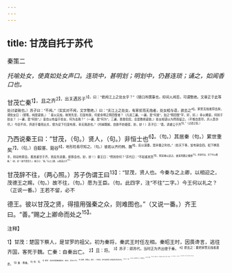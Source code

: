 ```yaml
---
---
---
```

title: 甘茂自托于苏代
---



秦策二

*托喻处女，使真如处女声口。连琐中，甚明划；明划中，仍甚连琐；诵之，如闻香口也。*

甘茂亡秦<sup>1】，且之齐<sup>2】，出关遇苏子<sup>3】，曰：“君闻江上之处女乎？”（随口所撰事也，却间人闻否，可谓憨绝。文章正于此等处讨姿致也。）苏子曰：“不闻。”（实实对不闻，文字憨绝。）曰：“夫江上之处女，有家贫而无烛者，处女相与语，欲去之<sup>4】。家贫无烛者将去矣，谓处女曰：（顿笔，纯是姿致。）＇妾以无烛，故常先至，扫室布席，何爱余明之照四壁者？（凡说三遍。一遍，是“何爱”。加之“照四壁”字，好，好。）幸以赐妾，何妨于处女？（一遍，是“何妨”。）妾自以有益于处女，何为去我？”（一遍，是“何为”。三遍，恳恳侃侃，总是憨绝姿致。）处女相语以为然而留之。（不惟自意尽，并人意亦尽。）今臣不肖，弃逐于秦而出关，愿为足下扫室布席，幸无我逐也。”（托喻既婉，自致不妨便直，妙，妙！）苏子曰：“善。请重公于齐<sup>5】。”（过望之答。）

乃西说秦王曰：“甘茂，（句。）贤人，（句。）非恒士也<sup>6】。（句。）其居秦（句。）累世重矣<sup>7】，（句。）自殽塞、谿谷<sup>8】，地形险易尽知之。（句。）彼若以齐约韩、魏<sup>9】，反以谋秦，是非秦之利也。”（处天下事，皆有寐会四。如下棋高手，则动有窾会。看其重甘于齐，而反先说秦，即窾会也。妙，妙！）秦王曰：“然则奈何？”苏代曰：“不如重其贽<sup>11】，厚其禄以迎之。彼来则置之槐谷<sup>17】，终身勿出，天下何以图秦。”（妙，妙！谁不谓至计。）秦王曰：“善。”与之上卿，以相迎之齐<sup>13】。

甘茂辞不往，（两心照。）苏子伪谓王曰<sup>13】：“甘茂，贤人也。今秦与之上卿，以相迎之，茂德王之赐，（句。）故不往，（句。）愿为王臣。（句。此四字，注“不往”二字。）今王何以礼之？（正说一番。）王若不留，必不

德王。彼以甘茂之贤，得擅用强秦之众，则难图也。”（又说一番。）齐王曰。“善。”赐之上卿命而处之<sup>15】。

<sup>注释】

<sup>1】甘茂：楚国下蔡人，是甘罗的祖父。初为秦将，秦武王时任左相。秦昭王时，因畏谗言，逃往齐国，客死于魏。亡秦：自秦出亡。
<sup>2】且：将。
<sup>3】苏子：即苏代。当时正为齐出使于秦。
<sup>4】欲去之：要把家赞无烛者遣走。
<sup>5】重：尊重。
<sup>6】恒：常。
<sup>7】累世：指甘茂曾事秦惠王、昭王、武王三代。
<sup>8】殽塞：即崤山。谿谷：一作鬼谷，即今陕西省三原县西北的清水谷。
<sup>9】约：结。
<sup>10】家（kuǎn款）会：空隙机会。
<sup>11】贽：聘礼。
<sup>12】槐谷：即槐里之谷，在今陕西省兴平县东南。13相：指相印。
<sup>14】伪：假装不知。王：指齐湣王。
<sup>15】赐之上卿命而处之：赐他一道封为上卿的命令，使他住在齐国。